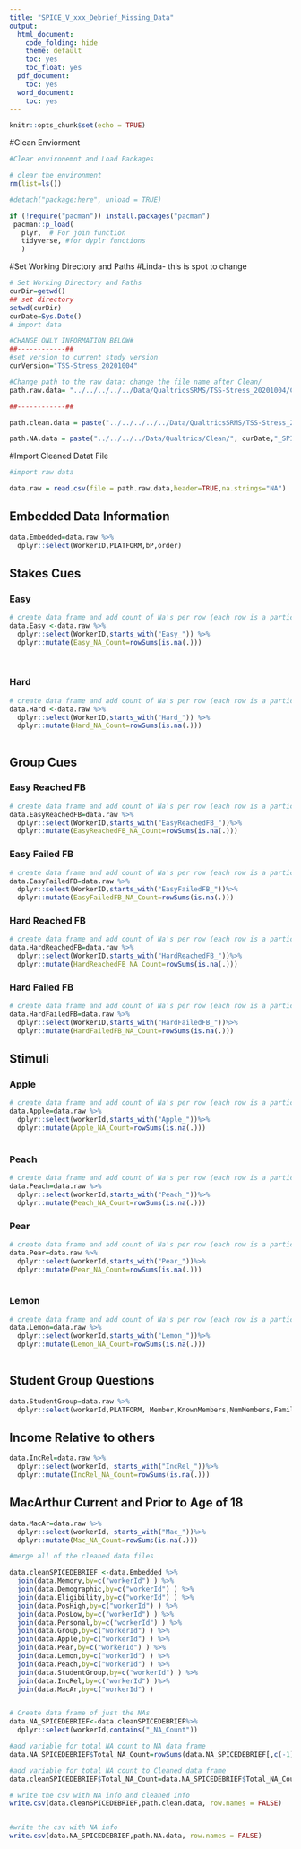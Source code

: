 ```yaml
---
title: "SPICE_V_xxx_Debrief_Missing_Data"
output:
  html_document:
    code_folding: hide
    theme: default
    toc: yes
    toc_float: yes
  pdf_document:
    toc: yes
  word_document:
    toc: yes
---
```


```r
knitr::opts_chunk$set(echo = TRUE)
```


#Clean Enviorment
```r

#Clear environemnt and Load Packages

# clear the environment
rm(list=ls()) 

#detach("package:here", unload = TRUE)

if (!require("pacman")) install.packages("pacman")
 pacman::p_load(
   plyr,  # For join function
   tidyverse, #for dyplr functions
   )
```

#Set Working Directory and Paths  #Linda- this is spot to change
```r

# Set Working Directory and Paths 
curDir=getwd()
## set directory 
setwd(curDir)
curDate=Sys.Date()
# import data

#CHANGE ONLY INFORMATION BELOW#
##------------##
#set version to current study version
curVersion="TSS-Stress_20201004"

#Change path to the raw data: change the file name after Clean/
path.raw.data= "../../../../../Data/QualtricsSRMS/TSS-Stress_20201004/CleanedData/TSS-Stress_Debrief_Clean_Version_TSS-Stress_20201004_Date_2020-11-15.csv"

##------------##

path.clean.data = paste("../../../../../Data/QualtricsSRMS/TSS-Stress_20201004/SummaryData/", curDate,"_SPICE_SRMS_Clean_MissingData_Version_",curVersion,".csv", sep = "")

path.NA.data = paste("../../../../Data/Qualtrics/Clean/", curDate,"_SPICE_SRMS_Clean_MissingDataSummary_Version_",curVersion,".csv", sep = "")


```

#Import Cleaned Datat File
```r

#import raw data

data.raw = read.csv(file = path.raw.data,header=TRUE,na.strings="NA")
```



## Embedded Data Information
```r
data.Embedded=data.raw %>%
  dplyr::select(WorkerID,PLATFORM,bP,order)

```



## Stakes Cues
<!-- Scored on a 12 point scale -->

<!-- PosHigh_1:Like -5 Not at all = -5, -4=-4, -3=-3, -2=-2, -1=-1, 0 Neutral=0, 1=1,2=2,3=3,4=4,5 A lot= 5 Prefer not to respond =NA -->

<!-- PosHigh_2:Pleasant -5 unpleasant/negative = -5, -4=-4, -3=-3, -2=-2, -1=-1, 0 Neutral=0, 1=1,2=2,3=3,4=4,5 pleasant/positive= 5 Prefer not to respond =NA -->

<!-- PosHigh_3:Arousal -5 relaxed/calm = -5, -4=-4, -3=-3, -2=-2, -1=-1, 0 Neutral=0, 1=1,2=2,3=3,4=4,5 stimulated/aroused= 5 Prefer not to respond =NA -->

<!-- PosHigh_4:Motivation -5 Not at all = -5, -4=-4, -3=-3, -2=-2, -1=-1, 0 Neutral=0, 1=1,2=2,3=3,4=4,5 A lot= 5 Prefer not to respond =NA -->

<!-- PosHigh_5:Difficult -5 Not at all = -5, -4=-4, -3=-3, -2=-2, -1=-1, 0 Neutral=0, 1=1,2=2,3=3,4=4,5 A lot= 5 Prefer not to respond =NA -->

<!-- PosHigh_6:Effort -5 Not at all = -5, -4=-4, -3=-3, -2=-2, -1=-1, 0 Neutral=0, 1=1,2=2,3=3,4=4,5 A lot= 5 Prefer not to respond =NA -->


<!-- PosHigh_7:Attention -5 Not at all = -5, -4=-4, -3=-3, -2=-2, -1=-1, 0 Neutral=0, 1=1,2=2,3=3,4=4,5 A lot= 5 Prefer not to respond =NA -->

### Easy
```r

# create data frame and add count of Na's per row (each row is a participant)
data.Easy <-data.raw %>%
  dplyr::select(WorkerID,starts_with("Easy_")) %>%
  dplyr::mutate(Easy_NA_Count=rowSums(is.na(.)))
  
  
```

### Hard
```r

# create data frame and add count of Na's per row (each row is a participant)
data.Hard <-data.raw %>%
  dplyr::select(WorkerID,starts_with("Hard_")) %>%
  dplyr::mutate(Hard_NA_Count=rowSums(is.na(.)))
  
```

## Group Cues
<!-- Scored on a 12 point scale -->

<!-- Personal_1:Like -5 Not at all = -5, -4=-4, -3=-3, -2=-2, -1=-1, 0 Neutral=0, 1=1,2=2,3=3,4=4,5 A lot= 5 Prefer not to respond =NA -->

<!-- Personal_2:Pleasant -5 unpleasant/negative = -5, -4=-4, -3=-3, -2=-2, -1=-1, 0 Neutral=0, 1=1,2=2,3=3,4=4,5 pleasant/positive= 5 Prefer not to respond =NA -->

<!-- Personall_3:Arousal -5 relaxed/calm = -5, -4=-4, -3=-3, -2=-2, -1=-1, 0 Neutral=0, 1=1,2=2,3=3,4=4,5 stimulated/aroused= 5 Prefer not to respond =NA -->

<!-- Personal_4:Motivation -5 Not at all = -5, -4=-4, -3=-3, -2=-2, -1=-1, 0 Neutral=0, 1=1,2=2,3=3,4=4,5 A lot= 5 Prefer not to respond =NA -->

<!-- Personal_5:Difficult -5 Not at all = -5, -4=-4, -3=-3, -2=-2, -1=-1, 0 Neutral=0, 1=1,2=2,3=3,4=4,5 A lot= 5 Prefer not to respond =NA -->

<!-- Personal_6:Effort -5 Not at all = -5, -4=-4, -3=-3, -2=-2, -1=-1, 0 Neutral=0, 1=1,2=2,3=3,4=4,5 A lot= 5 Prefer not to respond =NA -->

<!-- Personal_7:Attention -5 Not at all = -5, -4=-4, -3=-3, -2=-2, -1=-1, 0 Neutral=0, 1=1,2=2,3=3,4=4,5 A lot= 5 Prefer not to respond =NA -->


### Easy Reached FB
```r

# create data frame and add count of Na's per row (each row is a participant)
data.EasyReachedFB=data.raw %>%
  dplyr::select(WorkerID,starts_with("EasyReachedFB_"))%>% 
  dplyr::mutate(EasyReachedFB_NA_Count=rowSums(is.na(.)))
```

### Easy Failed FB
```r

# create data frame and add count of Na's per row (each row is a participant)
data.EasyFailedFB=data.raw %>%
  dplyr::select(WorkerID,starts_with("EasyFailedFB_"))%>% 
  dplyr::mutate(EasyFailedFB_NA_Count=rowSums(is.na(.)))
```

### Hard Reached FB
```r

# create data frame and add count of Na's per row (each row is a participant)
data.HardReachedFB=data.raw %>%
  dplyr::select(WorkerID,starts_with("HardReachedFB_"))%>% 
  dplyr::mutate(HardReachedFB_NA_Count=rowSums(is.na(.)))
```

### Hard Failed FB
```r

# create data frame and add count of Na's per row (each row is a participant)
data.HardFailedFB=data.raw %>%
  dplyr::select(WorkerID,starts_with("HardFailedFB_"))%>% 
  dplyr::mutate(HardFailedFB_NA_Count=rowSums(is.na(.)))
```


## Stimuli
<!-- Scored on a 12 point scale -->

<!-- Apple_1:Like -5 Not at all = -5, -4=-4, -3=-3, -2=-2, -1=-1, 0 Neutral=0, 1=1,2=2,3=3,4=4,5 A lot= 5 Prefer not to respond =NA -->

<!-- Apple_2:Pleasant -5 unpleasant/negative = -5, -4=-4, -3=-3, -2=-2, -1=-1, 0 Neutral=0, 1=1,2=2,3=3,4=4,5 pleasant/positive= 5 Prefer not to respond =NA -->

<!-- Apple_3:Arousal -5 relaxed/calm = -5, -4=-4, -3=-3, -2=-2, -1=-1, 0 Neutral=0, 1=1,2=2,3=3,4=4,5 stimulated/aroused= 5 Prefer not to respond =NA -->

<!-- Apple_4:Motivation -5 Not at all = -5, -4=-4, -3=-3, -2=-2, -1=-1, 0 Neutral=0, 1=1,2=2,3=3,4=4,5 A lot= 5 Prefer not to respond =NA -->

<!-- Apple_5:Difficult -5 Not at all = -5, -4=-4, -3=-3, -2=-2, -1=-1, 0 Neutral=0, 1=1,2=2,3=3,4=4,5 A lot= 5 Prefer not to respond =NA -->

<!-- Apple_6:Effort -5 Not at all = -5, -4=-4, -3=-3, -2=-2, -1=-1, 0 Neutral=0, 1=1,2=2,3=3,4=4,5 A lot= 5 Prefer not to respond =NA -->

<!-- Apple_7:Attention -5 Not at all = -5, -4=-4, -3=-3, -2=-2, -1=-1, 0 Neutral=0, 1=1,2=2,3=3,4=4,5 A lot= 5 Prefer not to respond =NA -->


### Apple
```r

# create data frame and add count of Na's per row (each row is a participant)
data.Apple=data.raw %>%
  dplyr::select(workerId,starts_with("Apple_"))%>%
  dplyr::mutate(Apple_NA_Count=rowSums(is.na(.)))
  
```

### Peach
```r

# create data frame and add count of Na's per row (each row is a participant)
data.Peach=data.raw %>%
  dplyr::select(workerId,starts_with("Peach_"))%>%
  dplyr::mutate(Peach_NA_Count=rowSums(is.na(.)))
```

### Pear
```r

# create data frame and add count of Na's per row (each row is a participant)
data.Pear=data.raw %>%
  dplyr::select(workerId,starts_with("Pear_"))%>% 
  dplyr::mutate(Pear_NA_Count=rowSums(is.na(.)))
  
```
### Lemon
```r

# create data frame and add count of Na's per row (each row is a participant)
data.Lemon=data.raw %>%
  dplyr::select(workerId,starts_with("Lemon_"))%>%
  dplyr::mutate(Lemon_NA_Count=rowSums(is.na(.)))
  
```


## Student Group Questions 
<!-- Member: Yes, No, Prefer not to respond =NA -->
<!-- KnownMembers: Yes, No, Prefer not to respond =NA -->
<!-- NumMembers: 1, 2, 3, 4, 5, 6, 7, 8, 9, 10, 11, 12, 13+ -->
<!-- Familiar: Extremely familiar,Very familiar,Moderately familiar,Slightly familiar, Not familiar at all, Prefer not to respond-->
<!-- InteractFreq: Daily, 4-6 times a week, 2-3 times a week, Once a week, Once a Month, Never, Prefer not to respond -->
<!-- InteractMeth --> 

```r

data.StudentGroup=data.raw %>%
  dplyr::select(workerId,PLATFORM, Member,KnownMembers,NumMembers,Familiar,InteractFreq,starts_with("InteractMeth"))


```


## Income Relative to others

<!--Relative to the average American household, what was the income level of your immediate family during your childhood and currently  IncRel_1=childhood IncRel_1=currently -->
<!--1-10 1 =low 10= high -->
```r

data.IncRel=data.raw %>%
  dplyr::select(workerId, starts_with("IncRel_"))%>%
  dplyr::mutate(IncRel_NA_Count=rowSums(is.na(.)))

```

## MacArthur Current and Prior to Age of 18
<!-- Socioeconomic Status Ladder subscale item is Q1_a, The Community Ladder subscale item is Q2_a.

a_ are prior to 18
b_are currently

Scored= 1-10; 1 bottom of ladder- 10 top of ladder-->

```r


data.MacAr=data.raw %>%
  dplyr::select(workerId, starts_with("Mac_"))%>%
  dplyr::mutate(Mac_NA_Count=rowSums(is.na(.)))

```



```r


#merge all of the cleaned data files 

data.cleanSPICEDEBRIEF <-data.Embedded %>%
  join(data.Memory,by=c("workerId") ) %>%
  join(data.Demographic,by=c("workerId") ) %>%
  join(data.Eligibility,by=c("workerId") ) %>%
  join(data.PosHigh,by=c("workerId") ) %>%
  join(data.PosLow,by=c("workerId") ) %>%
  join(data.Personal,by=c("workerId") ) %>%
  join(data.Group,by=c("workerId") ) %>%
  join(data.Apple,by=c("workerId") ) %>%
  join(data.Pear,by=c("workerId") ) %>%
  join(data.Lemon,by=c("workerId") ) %>%
  join(data.Peach,by=c("workerId") ) %>%
  join(data.StudentGroup,by=c("workerId") ) %>%
  join(data.IncRel,by=c("workerId") )%>%
  join(data.MacAr,by=c("workerId") )



```



```r

# Create data frame of just the NAs
data.NA_SPICEDEBRIEF<-data.cleanSPICEDEBRIEF%>%
  dplyr::select(workerId,contains("_NA_Count"))

#add variable for total NA count to NA data frame
data.NA_SPICEDEBRIEF$Total_NA_Count=rowSums(data.NA_SPICEDEBRIEF[,c(-1)])

#add variable for total NA count to Cleaned data frame
data.cleanSPICEDEBRIEF$Total_NA_Count=data.NA_SPICEDEBRIEF$Total_NA_Count


```




```r


# write the csv with NA info and cleaned info
write.csv(data.cleanSPICEDEBRIEF,path.clean.data, row.names = FALSE)


#write the csv with NA info 
write.csv(data.NA_SPICEDEBRIEF,path.NA.data, row.names = FALSE)


```


